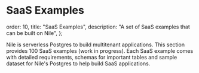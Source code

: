 # SaaS Examples

  order: 10,
  title: "SaaS Examples",
  description: "A set of SaaS examples that can be built on Nile",
};

Nile is serverless Postgres to build multitenant applications. This section provides 100 SaaS examples (work in progress). Each SaaS example comes with detailed requirements, schemas for important tables and sample dataset for Nile's Postgres to help build SaaS applications.

<Cards>
  <Card file="./lead-mgmt.mdx" root="saas-examples" icon="lead.svg" />
  <Card file="./issue-tracking.mdx" root="saas-examples" icon="issue.svg" />
  <Card file="./slack.mdx" root="saas-examples" icon="slack.webp" />
  <Card file="./expensify.mdx" root="saas-examples" icon="expensify.svg" />
  <Card file="./tripactions.mdx" root="saas-examples" icon="tripactions.png" />
  <Card file="./schoology.mdx" root="saas-examples" icon="schoology.png" />
</Cards>
